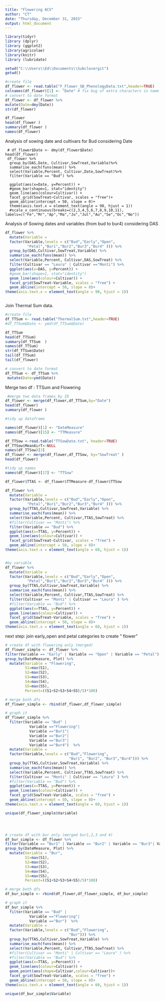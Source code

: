 ```yaml
---
title: "Flowering 6CV"
author: "CT"
date: "Thursday, December 31, 2015"
output: html_document
---
```


```r
library(tidyr)
library (dplyr)
library (ggplot2)
library(agricolae)
library(knitr)
library (lubridate)

```



```r
setwd("C:\\Users\\Ed\\Documents\\Subclovergit")
getwd()

#create file
df_flower <- read.table("F_Flower_SB_PhenologyData.txt",header=TRUE)
colnames(df_flower)[1] <- "Date" # fix bug of extra characters in name
# convert to date format
df_flower <- df_flower %>%
mutate(Date=dmy(Date))
str(df_flower)

df_flower 
head(df_flower )
summary(df_flower )
names(df_flower)


```

Analysis of sowing date and cultivars for Bud considering Date 

```rGraphBoxPlotBud

 # df_flower$Date <- dmy(df_flower$Date) 
head(df_flower)
 df_flower %>%
  group_by(DAS,Date, Cultivar,SowTreat,Variable)%>%
  summarise_each(funs(mean)) %>%
  select(Variable,Percent, Cultivar,Date,SowTreat)%>%
  filter(Variable == "Bud") %>%
  
  ggplot(aes(x=Date, y=Percent)) + 
  #geom_bar(shape=1, stat="identity")
  geom_line(aes(colour=Cultivar)) +
  facet_grid(SowTreat~Cultivar, scales = "free")+
  geom_abline(intercept = 50, slope = 0)+
  theme(axis.text.x = element_text(angle = 90, hjust = 1))
  #scale_x_continuous(breaks=c(2,3,4,5,6,7,8,9,10,11), labels=c("Fe","Mr","Ap","Ma","Ju","Jul","Au","Se","Oc","No"))
```


Analysis of Sowing dates and variables (from bud to bur4) considering DAS 

```r
df_flower %>%
  mutate(Variable = 
  factor(Variable,levels = c("Bud","Early","Open",
          "Petal","Bur1","Bur2","Bur3","Bur4" ))) %>%
  group_by(DAS,Cultivar,SowTreat,Variable) %>%
  summarise_each(funs(mean)) %>%
  select(Variable,Percent, Cultivar,DAS,SowTreat) %>%
  filter(Cultivar == "Leura" | Cultivar =="Monti") %>%
  ggplot(aes(x=DAS, y=Percent)) + 
  #geom_bar(shape=1, stat="identity")
  geom_line(aes(colour=Cultivar)) +
  facet_grid(SowTreat~Variable, scales = "free") +
  geom_abline(intercept = 50, slope = 0)+
theme(axis.text.x = element_text(angle = 90, hjust = 1))



```

Join Thermal Sum data.


```r


#create file
df_TTSum <- read.table("ThermalSum.txt",header=TRUE)
#df_TTSum$Date <- ymd(df_TTSum$Date)

df_TTSum 
head(df_TTSum)
summary(df_TTSum  )
names(df_TTSum)
str(df_TTSum$Date)
tail(df_TTSum)
tail(df_flower)

# convert to date format
df_TTSum <- df_TTSum %>%
 mutate(Date=ymd(Date))

```

Merge two df : TTSum and Flowering 
```r

 #merge two data frames by ID
df_flower <- merge(df_flower,df_TTSum,by="Date")
head(df_flower)
summary(df_flower )

#tidy up dataframe

names(df_flower)[1] <- "DateMeasure"
names(df_flower)[15] <- "TTMeasure"
```



```r

df_TTSow <-read.table("TTSowDate.txt", header=TRUE)
df_TTSow$MeanAirT<-NULL
names(df_TTSow)[3]
df_flower <- merge(df_flower,df_TTSow, by="SowTreat" )
head(df_flower)

#tidy up names
names(df_flower)[17] <- "TTSow"

```


```r

df_flower$TTAS <- df_flower$TTMeasure-df_flower$TTSow

df_flower %>%
  mutate(Variable = 
  factor(Variable,levels = c("Bud","Early","Open",
          "Petal","Bur1","Bur2","Bur3","Bur4" ))) %>%
  group_by(TTAS,Cultivar,SowTreat,Variable) %>%
  summarise_each(funs(mean)) %>%
  select(Variable,Percent, Cultivar,TTAS,SowTreat) %>%
  #filter(Cultivar == "Monti") %>%
  filter(Variable == "Bud") %>%
  ggplot(aes(x=TTAS, y=Percent)) + 
  geom_line(aes(colour=Cultivar)) +
  facet_grid(SowTreat~Cultivar, scales = "free") +
  geom_abline(intercept = 50, slope = 0)+
theme(axis.text.x = element_text(angle = 60, hjust = 1))


#by variable 
df_flower %>%
  mutate(Variable = 
  factor(Variable,levels = c("Bud","Early","Open",
          "Petal","Bur1","Bur2","Bur3","Bur4" ))) %>%
  group_by(TTAS,Cultivar,SowTreat,Variable) %>%
  summarise_each(funs(mean)) %>%
  select(Variable,Percent, Cultivar,TTAS,SowTreat) %>%
  filter(Cultivar == "Monti" | Cultivar == "Leura" ) %>%
  #filter(Variable == "Bud") %>%
  ggplot(aes(x=TTAS, y=Percent)) + 
  geom_line(aes(colour=Cultivar)) +
  facet_grid(SowTreat~Variable, scales = "free") +
  geom_abline(intercept = 50, slope = 0)+
theme(axis.text.x = element_text(angle = 60, hjust = 1))
```


next step: join early_open and petal categories to create " flower" 

```r

# create df with flowering only (merged)
df_flower_simple <- df_flower %>%
filter(Variable == "Early" | Variable == "Open" | Variable == "Petal") %>%
group_by(DateMeasure, Plot) %>%
  mutate(Variable = "Flowering", 
         S1=max(S1), 
         S2=max(S2),
         S3=max(S3), 
         S4=max(S4),
         S5=max(S5),
         Percent=((S1+S2+S3+S4+S5)/5)*100)

# merge both dfs
df_flower_simple <- rbind(df_flower,df_flower_simple)

# graph it
df_flower_simple %>%
  filter(Variable == "Bud" |
           Variable =="Flowering"| 
           Variable =="Bur1"| 
           Variable =="Bur2"| 
           Variable =="Bur3"| 
           Variable =="Bur4")  %>%
  mutate(Variable = 
  factor(Variable,levels = c("Bud","Flowering",
                             "Bur1", "Bur2", "Bur3","Bur4"))) %>%
  group_by(TTAS,Cultivar,SowTreat,Variable) %>%
  summarise_each(funs(mean)) %>%
  select(Variable,Percent, Cultivar,TTAS,SowTreat) %>%
  filter(Cultivar == "Monti" | Cultivar == "Leura" ) %>%
  #filter(Variable == "Bud") %>%
  ggplot(aes(x=TTAS, y=Percent)) + 
  geom_line(aes(colour=Cultivar)) +
  facet_grid(SowTreat~Variable, scales = "free") +
  geom_abline(intercept = 50, slope = 0)+
theme(axis.text.x = element_text(angle = 60, hjust = 1))

unique(df_flower_simple$Variable)





```


```r

# create df with bur only (merged bur1,2,3 and 4)
df_bur_simple <- df_flower %>%
filter(Variable == "Bur1" | Variable == "Bur2" | Variable == "Bur3"| Variable == "Bur4" ) %>%
group_by(DateMeasure, Plot) %>%
  mutate(Variable = "Bur", 
         S1=max(S1), 
         S2=max(S2),
         S3=max(S3), 
         S4=max(S4),
         S5=max(S5),
         Percent=((S1+S2+S3+S4+S5)/5)*100)

# merge both dfs
df_bur_simple <- rbind(df_flower,df_flower_simple, df_bur_simple)

# graph it
df_bur_simple %>%
  filter(Variable == "Bud" |
           Variable =="Flowering"| 
           Variable =="Bur")  %>%
  mutate(Variable = 
  factor(Variable,levels = c("Bud","Flowering",
                             "Bur"))) %>%
  group_by(TTAS,Cultivar,SowTreat,Variable) %>%
  summarise_each(funs(mean)) %>%
  select(Variable,Percent, Cultivar,TTAS,SowTreat) %>%
  #filter(Cultivar == "Monti" | Cultivar == "Leura" ) %>%
  #filter(Variable == "Bud") %>%
  ggplot(aes(x=TTAS, y=Percent)) + 
  geom_line(aes(colour=Cultivar)) +
  geom_point(aes(shape=Cultivar,colour=Cultivar))+
  facet_grid(SowTreat~Variable, scales = "free") +
  geom_abline(intercept = 50, slope = 0)+
theme(axis.text.x = element_text(angle = 60, hjust = 1))

unique(df_bur_simple$Variable)
```



